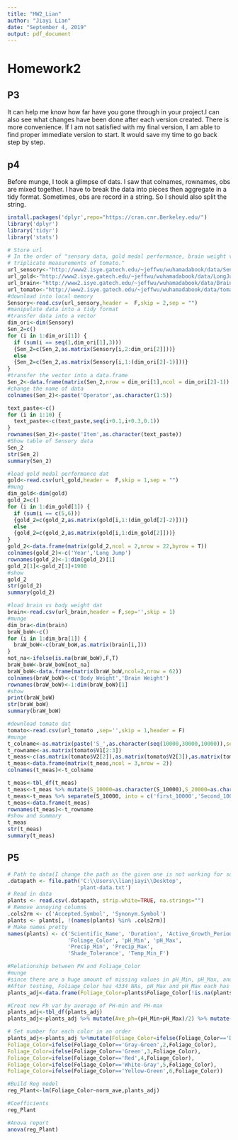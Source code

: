 ```yaml
---
title: "HW2_Lian"
author: "Jiayi Lian"
date: "September 4, 2019"
output: pdf_document
---
```


# Homework2

## P3

It can help me know how far have you gone through in your project.I can also see what changes have been done after each version created. There is more convenience. If I am not satisfied with my final version, I am able to find proper immediate version to start. It would save my time to go back step by step.

## p4

Before munge, I took a glimpse of dats. I saw that colnames, rownames, obs are mixed together. I have to break the data into pieces then aggregate in a tidy format. Sometimes, obs are record in a string. So I should also split the string.

```r
install.packages('dplyr',repo="https://cran.cnr.Berkeley.edu/")
library('dplyr')
library('tidyr')
library('stats')
```

```r
# Store url 
# In the order of "sensory data, gold medal performance, brain weight vs body weight,
# triplicate measurements of tomato."
url_sensory<-"http://www2.isye.gatech.edu/~jeffwu/wuhamadabook/data/Sensory.dat"
url_gold<-"http://www2.isye.gatech.edu/~jeffwu/wuhamadabook/data/LongJumpData.dat"
url_brain<-"http://www2.isye.gatech.edu/~jeffwu/wuhamadabook/data/BrainandBodyWeight.dat"
url_tomato<-"http://www2.isye.gatech.edu/~jeffwu/wuhamadabook/data/tomato.dat"
#download into local memory
Sensory<-read.csv(url_sensory,header =  F,skip = 2,sep = "")
#manipulate data into a tidy format
#transfer data into a vector
dim_ori<-dim(Sensory)
Sen_2=c()
for (i in 1:dim_ori[1]) {
  if (sum(i == seq(1,dim_ori[1],3)))
  {Sen_2=c(Sen_2,as.matrix(Sensory[i,2:dim_ori[2]]))}
  else
  {Sen_2=c(Sen_2,as.matrix(Sensory[i,1:(dim_ori[2]-1)]))}
}
#transfer the vector into a data.frame
Sen_2<-data.frame(matrix(Sen_2,nrow = dim_ori[1],ncol = dim_ori[2]-1))
#change the name of data
colnames(Sen_2)<-paste('Operator',as.character(1:5))

text_paste<-c()
for (i in 1:10) {
  text_paste<-c(text_paste,seq(i+0.1,i+0.3,0.1))
}
rownames(Sen_2)<-paste('Item',as.character(text_paste))
#Show table of Sensory data
Sen_2
str(Sen_2)
summary(Sen_2)
```

```r
#load gold medal performance dat
gold<-read.csv(url_gold,header =  F,skip = 1,sep = "")
#mung
dim_gold<-dim(gold)
gold_2=c()
for (i in 1:dim_gold[1]) {
  if (sum(i == c(5,6)))
  {gold_2=c(gold_2,as.matrix(gold[i,1:(dim_gold[2]-2)]))}
  else
  {gold_2=c(gold_2,as.matrix(gold[i,1:dim_gold[2]]))}
}
gold_2<-data.frame(matrix(gold_2,ncol = 2,nrow = 22,byrow = T))
colnames(gold_2)<-c('Year','Long Jump')
rownames(gold_2)<-1:dim(gold_2)[1]
gold_2[1]<-gold_2[1]+1900
#show
gold_2
str(gold_2)
summary(gold_2)
```

```r
#load brain vs body weight dat
brain<-read.csv(url_brain,header = F,sep='',skip = 1)
#munge
dim_bra<-dim(brain)
braW_boW<-c()
for (i in 1:dim_bra[1]) {
  braW_boW<-c(braW_boW,as.matrix(brain[i,]))
}
not_na<-ifelse(is.na(braW_boW),F,T)
braW_boW<-braW_boW[not_na]
braW_boW<-data.frame(matrix(braW_boW,ncol=2,nrow = 62))
colnames(braW_boW)<-c('Body Weight','Brain Weight')
rownames(braW_boW)<-1:dim(braW_boW)[1]
#show
print(braW_boW)
str(braW_boW)
summary(braW_boW)
```
```r
#download tomato dat
tomato<-read.csv(url_tomato ,sep='',skip = 1,header = F)
#munge
t_colname<-as.matrix(paste('S_',as.character(seq(10000,30000,10000)),sep=""))
t_rowname<-as.matrix(tomato$V1[2:3])
t_meas<-c(as.matrix(tomato$V2[2]),as.matrix(tomato$V2[3]),as.matrix(tomato$V3[2]),as.matrix(tomato$V3[3]),as.matrix(tomato$V4[2]),as.matrix(tomato$V4[3]))
t_meas<-data.frame(matrix(t_meas,ncol = 3,nrow = 2))
colnames(t_meas)<-t_colname

t_meas<-tbl_df(t_meas)
t_meas<-t_meas %>% mutate(S_10000=as.character(S_10000),S_20000=as.character(S_20000),S_30000=as.character(S_30000))
t_meas<-t_meas %>% separate(S_10000, into = c('first_10000','Second_10000',"Thrid_10000"), sep=",", extra = 'drop', remove = T) %>% separate(S_20000, into = c('first_20000','Second_20000',"Thrid_20000"), sep=",", extra = 'drop', remove = T) %>% separate(S_30000, into = c('first_30000','Second_30000',"Thrid_30000"), sep=",", extra = 'drop', remove = T)
t_meas<-data.frame(t_meas)
rownames(t_meas)<-t_rowname
#show and summary
t_meas
str(t_meas)
summary(t_meas)
```




## P5
```r
# Path to data(I change the path as the given one is not working for some reason)
.datapath <- file.path('C:\\Users\\lianjiayi\\Desktop',
                      'plant-data.txt')
# Read in data
plants <- read.csv(.datapath, strip.white=TRUE, na.strings="")
# Remove annoying columns
.cols2rm <- c('Accepted.Symbol', 'Synonym.Symbol')
plants <- plants[, !(names(plants) %in% .cols2rm)]
# Make names pretty
names(plants) <- c('Scientific_Name', 'Duration', 'Active_Growth_Period',
                   'Foliage_Color', 'pH_Min', 'pH_Max',
                   'Precip_Min', 'Precip_Max',
                   'Shade_Tolerance', 'Temp_Min_F')
```

```r
#Relationship between PH and Foliage_Color
#munge
#since there are a huge amount of missing values in pH_Min, pH_Max, and Foliage_Color and fill these NA with a value are going to change their relationship report subjectively, we omit obs having at least one missing value.
#After testing, Foliage_Color has 4334 NAs, pH_Max and pH_Max each has 4327 NAs, and these NAs almost appear at the same obs. Thus, we just use the index indicating where is not NA in Foliage_color to make sure no NA remains in our dat.
plants_adj<-data.frame(Foliage_Color=plants$Foliage_Color[!is.na(plants$Foliage_Color)],pH_Min=plants$pH_Min[!is.na(plants$Foliage_Color)],pH_Max=plants$pH_Max[!is.na(plants$Foliage_Color)])

#Creat new Ph var by average of PH-min and PH-max
plants_adj<-tbl_df(plants_adj)
plants_adj<-plants_adj %>% mutate(Ave_ph=(pH_Min+pH_Max)/2) %>% mutate(norm_ave=Ave_ph-mean(Ave_ph))

# Set number for each color in an order
plants_adj<-plants_adj %>%mutate(Foliage_Color=ifelse(Foliage_Color=='Dark Green',1,Foliage_Color),
Foliage_Color=ifelse(Foliage_Color=='Gray-Green',2,Foliage_Color),
Foliage_Color=ifelse(Foliage_Color=='Green',3,Foliage_Color),
Foliage_Color=ifelse(Foliage_Color=='Red',4,Foliage_Color),
Foliage_Color=ifelse(Foliage_Color=='White-Gray',5,Foliage_Color),
Foliage_Color=ifelse(Foliage_Color=='Yellow-Green',6,Foliage_Color))

#Build Reg model
reg_Plant<-lm(Foliage_Color~norm_ave,plants_adj)

#Coefficients
reg_Plant

#Anova report
anova(reg_Plant)
```